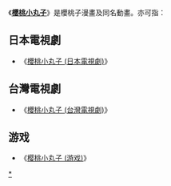 《'''[[櫻桃小丸子|櫻桃小丸子]]'''》是櫻桃子漫畫及同名動畫。亦可指：

== 日本電視劇 ==
* 《[[櫻桃小丸子_(日本電視劇)|櫻桃小丸子 (日本電視劇)]]》
== 台灣電視劇 ==
* 《[[櫻桃小丸子_(台灣電視劇)|櫻桃小丸子 (台灣電視劇)]]》
== 游戏 ==
* 《[[樱桃小丸子_(游戏)|樱桃小丸子 (游戏)]]》

{{disambig|cat=五字作品消歧义}}

[[Category:櫻桃小丸子|*]]